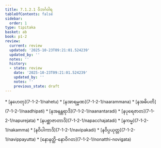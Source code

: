 ```yaml
---
title: 7.1.2.1 ဝိဘင်္ဂဝါရ
tableOfContents: false
sidebar:
  order: 1
type: tipitaka
basket: ab
book: p1-2
review:
  current: review
  updated: '2025-10-23T09:21:01.524239'
  updated_by: ''
  notes: ''
  history:
  - state: review
    date: '2025-10-23T09:21:01.524239'
    updated_by: ''
    notes: ''
    previous_state: draft
---
```



<ReviewStatus review={frontmatter.review} showDetails={true} />

<HypothesisAnnotation frontmatter={frontmatter} />

<DynamicBreadcrumb />



<TableOfContents book="p1-2" section="7.1.2.1">
* [နဟေတု](7-1-2-1/nahetu)
* [နအာရမ္မဏ](7-1-2-1/naarammana)
* [နအဓိပတိ](7-1-2-1/naadhipati)
* [နအနန္တရာဒိ](7-1-2-1/naanantaradi)
* [နပုရေဇာတ](7-1-2-1/napurejata)
* [နပစ္ဆာဇာတာဒိ](7-1-2-1/napacchajatadi)
* [နကမ္မ](7-1-2-1/nakamma)
* [နဝိပါကာဒိ](7-1-2-1/navipakadi)
* [နဝိပ္ပယုတ္တ](7-1-2-1/navippayutta)
* [နောနတ္ထိ-နောဝိဂတ](7-1-2-1/nonatthi-novigata)
</TableOfContents>